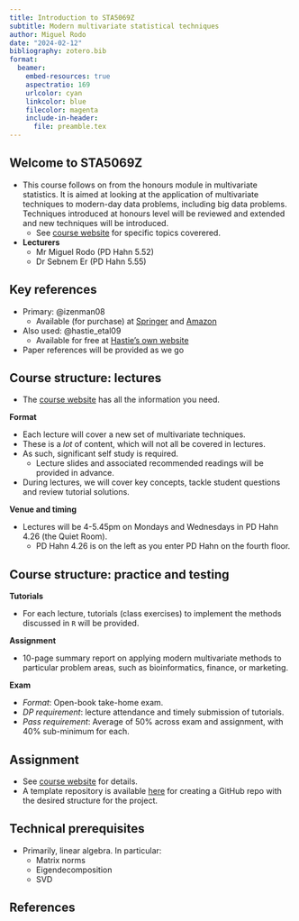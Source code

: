 ```yaml
---
title: Introduction to STA5069Z
subtitle: Modern multivariate statistical techniques
author: Miguel Rodo
date: "2024-02-12"
bibliography: zotero.bib
format:
  beamer:
    embed-resources: true
    aspectratio: 169
    urlcolor: cyan
    linkcolor: blue
    filecolor: magenta
    include-in-header:
      file: preamble.tex
---
```


## Welcome to STA5069Z

- This course follows on from the honours module in multivariate statistics. It is aimed at looking at the application of multivariate techniques to modern-day data problems, including big data problems. Techniques introduced at honours level will be reviewed and extended and new techniques will be introduced.
  - See [course website](https://sebnemer.github.io/english/courses/multivariate/) for specific topics coverered.

- **Lecturers**
  - Mr Miguel Rodo (PD Hahn 5.52)
  - Dr Sebnem Er (PD Hahn 5.55)

\addtocounter{framenumber}{-1}

## Key references

- Primary: @izenman08
  - Available (for purchase) at [Springer](https://www.springer.com/gp/book/9780387781884) and [Amazon](https://www.amazon.com/Modern-Multivariate-Statistical-Techniques-Classification/dp/0387781889)
- Also used: @hastie_etal09
  - Available for free at [Hastie's own website](https://hastie.su.domains/ElemStatLearn/)
- Paper references will be provided as we go

## Course structure: lectures

- The [course website](https://sebnemer.github.io/english/courses/multivariate/) has all the information you need.

**Format**

- Each lecture will cover a new set of multivariate techniques.
- These is a *lot* of content, which will not all be covered in lectures.
- As such, significant self study is required.
  - Lecture slides and associated recommended readings will be provided in advance.
- During lectures, we will cover key concepts, tackle student questions and review tutorial solutions.

**Venue and timing**

- Lectures will be 4-5.45pm on Mondays and Wednesdays in PD Hahn 4.26 (the Quiet Room).
  - PD Hahn 4.26  is on the left as you enter PD Hahn on the fourth floor.

## Course structure: practice and testing

**Tutorials**

- For each lecture, tutorials (class exercises) to implement the methods discussed in `R` will be provided.

**Assignment**

- 10-page summary report on applying modern multivariate methods to particular problem areas, such as bioinformatics, finance, or marketing.

**Exam**

- *Format*: Open-book take-home exam.
- *DP requirement*: lecture attendance and timely submission of tutorials.
- *Pass requirement*: Average of 50% across exam and assignment, with 40% sub-minimum for each.

## Assignment

- See [course website](https://sebnemer.github.io/english/courses/multivariate/assignment-description.html) for details.
- A template repository is available [here](https://github.com/MiguelRodo/Template24STA5069Z) for creating a GitHub repo with the desired structure for the project.

## Technical prerequisites

- Primarily, linear algebra. In particular:
  - Matrix norms
  - Eigendecomposition
  - SVD

## References
